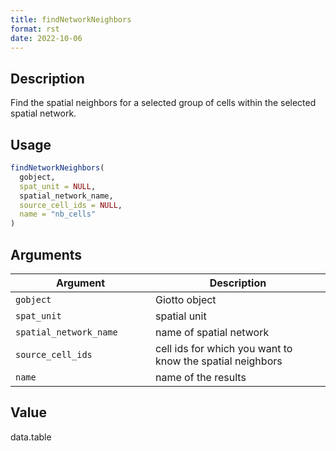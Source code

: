 ```yaml
--- 
title: findNetworkNeighbors 
format: rst 
date: 2022-10-06 
--- 
```


## Description

Find the spatial neighbors for a selected group of cells within the selected spatial network.


## Usage

```r
findNetworkNeighbors(
  gobject,
  spat_unit = NULL,
  spatial_network_name,
  source_cell_ids = NULL,
  name = "nb_cells"
)
```


## Arguments

Argument      |Description
------------- |----------------
`gobject`     |     Giotto object
`spat_unit`     |     spatial unit
`spatial_network_name`     |     name of spatial network
`source_cell_ids`     |     cell ids for which you want to know the spatial neighbors
`name`     |     name of the results


## Value

data.table


